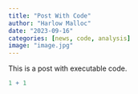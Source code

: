 ```yaml
---
title: "Post With Code"
author: "Harlow Malloc"
date: "2023-09-16"
categories: [news, code, analysis]
image: "image.jpg"
---
```


This is a post with executable code.

```r
1 + 1
```
